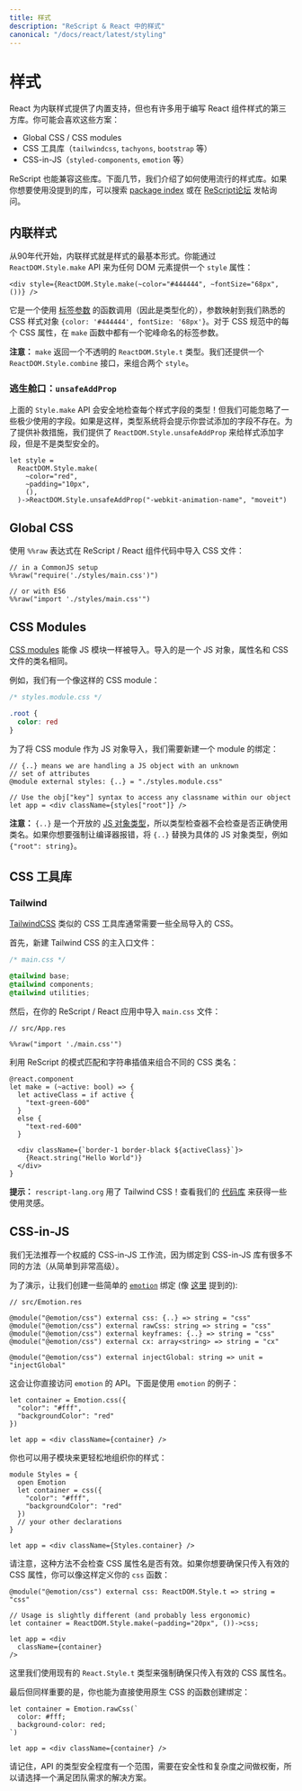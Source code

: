 ```yaml
---
title: 样式
description: "ReScript & React 中的样式"
canonical: "/docs/react/latest/styling"
---
```


<!-- # Styling -->
# 样式

<!-- React comes with builtin support for inline styles, but there are also a number of third party libraries for styling React components. You might be comfortable with a specific setup, like: -->
React 为内联样式提供了内置支持，但也有许多用于编写 React 组件样式的第三方库。你可能会喜欢这些方案：

<!-- - Global CSS / CSS modules
- CSS utility libraries (`tailwindcss`, `tachyons`, `bootstrap` etc.)
- CSS-in-JS (`styled-components`, `emotion`, etc.) -->
- Global CSS / CSS modules
- CSS 工具库（`tailwindcss`, `tachyons`, `bootstrap` 等）
- CSS-in-JS（`styled-components`, `emotion` 等）

<!-- If they work in JS then they almost certainly work in ReScript. In the next few sections, we've shared some ideas for working with popular libraries. If you're interested in working with one you don't see here, search the [package index](https://rescript-lang.org/packages) or post in [the forum](https://forum.rescript-lang.org). -->
ReScript 也能兼容这些库。下面几节，我们介绍了如何使用流行的样式库。如果你想要使用没提到的库，可以搜索 [package index](https://rescript-lang.org/packages) 或在 [ReScript论坛](https://forum.rescript-lang.org) 发帖询问。

<!-- ## Inline Styles -->
## 内联样式

<!-- This is the most basic form of styling, coming straight from the 90s. You can apply a `style` attribute to any DOM element with our `ReactDOM.Style.make` API: -->
从90年代开始，内联样式就是样式的最基本形式。你能通过 `ReactDOM.Style.make` API 来为任何 DOM 元素提供一个 `style` 属性：

```res
<div style={ReactDOM.Style.make(~color="#444444", ~fontSize="68px", ())} />
```

<!-- It's a [labeled](/docs/manual/latest/function#labeled-arguments) (therefore typed) function call that maps to the familiar style object `{color: '#444444', fontSize: '68px'}`. For every CSS attribute in the CSS specfication, there is a camelCased label in our `make` function. -->
它是一个使用 [标签参数](/docs/manual/latest/function#labeled-arguments) 的函数调用（因此是类型化的），参数映射到我们熟悉的 CSS 样式对象 `{color: '#444444', fontSize: '68px'}`。对于 CSS 规范中的每个 CSS 属性，在 `make` 函数中都有一个驼峰命名的标签参数。

<!-- **Note** that `make` returns an opaque `ReactDOM.Style.t` type that you can't read into. We also expose a `ReactDOM.Style.combine` that takes in two `style`s and combine them. -->
**注意：** `make` 返回一个不透明的 `ReactDOM.Style.t` 类型。我们还提供一个 `ReactDOM.Style.combine` 接口，来组合两个 `style`。

<!-- ### Escape Hatch: `unsafeAddProp` -->
### 逃生舱口：`unsafeAddProp`

<!-- The above `Style.make` API will safely type check every style field! However, we might have missed some more esoteric fields. If that's the case, the type system will tell you that the field you're trying to add doesn't exist. To remediate this, we're exposing a `ReactDOM.Style.unsafeAddProp` to dangerously add a field to a style: -->
上面的 `Style.make` API 会安全地检查每个样式字段的类型！但我们可能忽略了一些极少使用的字段。如果是这样，类型系统将会提示你尝试添加的字段不存在。为了提供补救措施，我们提供了 `ReactDOM.Style.unsafeAddProp` 来给样式添加字段，但是不是类型安全的。

```res
let style =
  ReactDOM.Style.make(
    ~color="red",
    ~padding="10px",
    (),
  )->ReactDOM.Style.unsafeAddProp("-webkit-animation-name", "moveit")
```

<!-- ## Global CSS -->
## Global CSS

<!-- Use a `%%raw` expression to import CSS files within your ReScript / React component code: -->
使用 `%%raw` 表达式在 ReScript / React 组件代码中导入 CSS 文件：

```rescript
// in a CommonJS setup
%%raw("require('./styles/main.css')")

// or with ES6
%%raw("import './styles/main.css'")
```

<!-- ## CSS Modules -->
## CSS Modules

<!-- [CSS modules](https://github.com/css-modules/css-modules) can be imported like any other JS module. The imported value is a JS object, with attributes equivalent to each classname defined in the CSS file. -->
[CSS modules](https://github.com/css-modules/css-modules) 能像 JS 模块一样被导入。导入的是一个 JS 对象，属性名和 CSS 文件的类名相同。

<!-- As an example, let's say we have a CSS module like this: -->
例如，我们有一个像这样的 CSS module：

```css
/* styles.module.css */

.root {
  color: red
}
```

<!-- We now need to create a module binding that imports our styles as a JS object:  -->
为了将 CSS module 作为 JS 对象导入，我们需要新建一个 module 的绑定：

```res
// {..} means we are handling a JS object with an unknown
// set of attributes
@module external styles: {..} = "./styles.module.css"

// Use the obj["key"] syntax to access any classname within our object
let app = <div className={styles["root"]} />
```

<!-- **Note:** `{..}` is an open [JS object type](/docs/manual/latest/object#type-declaration), which means the type checker will not type check correct classname usage. If you want to enforce compiler errors, replace `{..}` with a concrete JS object type, such as `{"root": string}`. -->
**注意：** `{..}` 是一个开放的 [JS 对象类型](/docs/manual/latest/object#type-declaration)，所以类型检查器不会检查是否正确使用类名。如果你想要强制让编译器报错，将 `{..}` 替换为具体的 JS 对象类型，例如 `{"root": string}`。


<!-- ## CSS Utility Libraries -->
## CSS 工具库

<!-- ### Tailwind -->
### Tailwind

<!-- CSS utility libraries like [TailwindCSS](https://tailwindcss.com) usually require some globally imported CSS. -->
[TailwindCSS](https://tailwindcss.com) 类似的 CSS 工具库通常需要一些全局导入的 CSS。

<!-- First, create your TailwindCSS main entrypoint file: -->
首先，新建 Tailwind CSS 的主入口文件：

```css
/* main.css */

@tailwind base;
@tailwind components;
@tailwind utilities;
```

<!-- Then, import your `main.css` file in your ReScript / React application: -->
然后，在你的 ReScript / React 应用中导入 `main.css` 文件：

```res
// src/App.res

%%raw("import './main.css'")
```

<!-- Utilize ReScript's pattern matching and string interpolations to combine different classnames: -->
利用 ReScript 的模式匹配和字符串插值来组合不同的 CSS 类名：

```res
@react.component
let make = (~active: bool) => {
  let activeClass = if active {
    "text-green-600"
  }
  else {
    "text-red-600"
  }

  <div className={`border-1 border-black ${activeClass}`}>
    {React.string("Hello World")}
  </div>
}
```

<!-- > **Hint:** `rescript-lang.org` actually uses TailwindCSS under the hood! Check out our [codebase](https://github.com/rescript-association/rescript-lang.org) to get some more inspiration on usage patterns. -->
**提示：** `rescript-lang.org` 用了 Tailwind CSS！查看我们的 [代码库](https://github.com/rescript-association/rescript-lang.org) 来获得一些使用灵感。


<!-- ## CSS-in-JS -->
## CSS-in-JS

<!-- There's no way we could recommend a definitive CSS-in-JS workflow, since there are many different approaches on how to bind to CSS-in-JS libraries (going from simple to very advanced). -->
我们无法推荐一个权威的 CSS-in-JS 工作流，因为绑定到 CSS-in-JS 库有很多不同的方法（从简单到非常高级）。

<!-- For demonstration purposes, let's create some simple bindings to e.g. [`emotion`](https://emotion.sh/docs/introduction) (as described [here](https://github.com/bloodyowl/rescript-react-starter-kit/blob/eca7055c59ba578b2d1994fc928d8f541a423e74/src/shared/Emotion.res)): -->
为了演示，让我们创建一些简单的 [`emotion`](https://emotion.sh/docs/introduction) 绑定 (像 [这里](https://github.com/bloodyowl/rescript-react-starter-kit/blob/eca7055c59ba578b2d1994fc928d8f541a423e74/src/shared/Emotion.res) 提到的):

```res
// src/Emotion.res

@module("@emotion/css") external css: {..} => string = "css"
@module("@emotion/css") external rawCss: string => string = "css"
@module("@emotion/css") external keyframes: {..} => string = "css"
@module("@emotion/css") external cx: array<string> => string = "cx"

@module("@emotion/css") external injectGlobal: string => unit = "injectGlobal"
```

<!-- This will give you straight-forward access to `emotion`'s apis. Here's how you'd use them in your app code: -->
这会让你直接访问 `emotion` 的 API。下面是使用 `emotion` 的例子：

```res
let container = Emotion.css({
  "color": "#fff",
  "backgroundColor": "red"
})

let app = <div className={container} />
```

<!-- You can also use submodules to organize your styles more easily: -->
你也可以用子模块来更轻松地组织你的样式：

```res
module Styles = {
  open Emotion
  let container = css({
    "color": "#fff",
    "backgroundColor": "red"
  })
  // your other declarations
}

let app = <div className={Styles.container} />
```

<!-- Please note that this approach will not check for invalid css attribute names. If you e.g. want to make sure that only valid CSS attributes are being passed, you could define your `css` function like this as well: -->
请注意，这种方法不会检查 CSS 属性名是否有效。如果你想要确保只传入有效的 CSS 属性，你可以像这样定义你的 `css` 函数：

```res
@module("@emotion/css") external css: ReactDOM.Style.t => string = "css"

// Usage is slightly different (and probably less ergonomic)
let container = ReactDOM.Style.make(~padding="20px", ())->css;

let app = <div
  className={container}
/>
```

<!-- Here we used the already existing `React.Style.t` type to enforce valid CSS attribute names. 
Last but not least, you can also bind to functions that let you use raw CSS directly: -->
这里我们使用现有的 `React.Style.t` 类型来强制确保只传入有效的 CSS 属性名。

最后但同样重要的是，你也能为直接使用原生 CSS 的函数创建绑定：

```res
let container = Emotion.rawCss(`
  color: #fff;
  background-color: red;
`)

let app = <div className={container} />
```

<!-- Please keep in mind that there's a spectrum on how type-safe an API can be (while being more / less complex to handle), so choose a solution that fits to your team's needs. -->
请记住，API 的类型安全程度有一个范围，需要在安全性和复杂度之间做权衡，所以请选择一个满足团队需求的解决方案。
